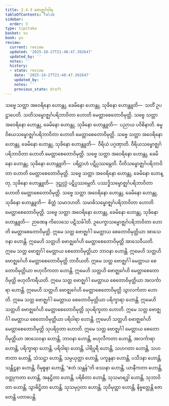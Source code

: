 ```yaml
---
title: 2.4.3 ဗောဇ္ဈင်္ဂဝါရ
tableOfContents: false
sidebar:
  order: 3
type: tipitaka
basket: su
book: ps
review:
  current: review
  updated: '2025-10-27T21:48:47.392647'
  updated_by: ''
  notes: ''
  history:
  - state: review
    date: '2025-10-27T21:48:47.392647'
    updated_by: ''
    notes: ''
    previous_state: draft
---
```



<ReviewStatus review={frontmatter.review} showDetails={true} />

<HypothesisAnnotation frontmatter={frontmatter} />

<DynamicBreadcrumb />

<Division number="25" book="ps" e="ch" v="26" p="27">

<Paragraph number="1489" book="ps">
သဗ္ဗေ သတ္တာ အဝေရိနော ဟောန္တု, ခေမိနော ဟောန္တု, သုခိနော ဟောန္တူတိ—  သတိံ ဥပဋ္ဌာပေတိ. သတိသမ္ဗောဇ္ဈင်္ဂပရိဘာဝိတာ ဟောတိ မေတ္တာစေတောဝိမုတ္တိ.
</Paragraph>

<Paragraph number="1490" book="ps">
သဗ္ဗေ သတ္တာ အဝေရိနော ဟောန္တု, ခေမိနော ဟောန္တု, သုခိနော ဟောန္တူတိ—  ပညာယ ပဝိစိနာတိ. ဓမ္မဝိစယသမ္ဗောဇ္ဈင်္ဂပရိဘာဝိတာ ဟောတိ မေတ္တာစေတောဝိမုတ္တိ.
</Paragraph>

<Paragraph number="1491" book="ps">
သဗ္ဗေ သတ္တာ အဝေရိနော ဟောန္တု, ခေမိနော ဟောန္တု, သုခိနော ဟောန္တူတိ—  ဝီရိယံ ပဂ္ဂဏှာတိ. ဝီရိယသမ္ဗောဇ္ဈင်္ဂပရိဘာဝိတာ ဟောတိ မေတ္တာစေတောဝိမုတ္တိ.
</Paragraph>

<Paragraph number="1492" book="ps">
သဗ္ဗေ သတ္တာ အဝေရိနော ဟောန္တု, ခေမိနော ဟောန္တု, သုခိနော ဟောန္တူတိ—  ပရိဠာဟံ ပဋိပ္ပဿမ္ဘေတိ. ပီတိသမ္ဗောဇ္ဈင်္ဂပရိဘာဝိတာ ဟောတိ မေတ္တာစေတောဝိမုတ္တိ.
</Paragraph>

<Paragraph number="1493" book="ps">
သဗ္ဗေ သတ္တာ အဝေရိနော ဟောန္တု, ခေမိနော ဟောန္တု, သုခိနော ဟောန္တူတိ—  ဒုဋ္ဌုလ္လံ ပဋိပ္ပဿမ္ဘေတိ. ပဿဒ္ဓိသမ္ဗောဇ္ဈင်္ဂပရိဘာဝိတာ ဟောတိ မေတ္တာစေတောဝိမုတ္တိ.
</Paragraph>

<Paragraph number="1494" book="ps">
သဗ္ဗေ သတ္တာ အဝေရိနော ဟောန္တု, ခေမိနော ဟောန္တု, သုခိနော ဟောန္တူတိ—  စိတ္တံ သမာဒဟတိ. သမာဓိသမ္ဗောဇ္ဈင်္ဂပရိဘာဝိတာ ဟောတိ မေတ္တာစေတောဝိမုတ္တိ.
</Paragraph>

<Paragraph number="1495" book="ps">
သဗ္ဗေ သတ္တာ အဝေရိနော ဟောန္တု, ခေမိနော ဟောန္တု, သုခိနော ဟောန္တူတိ—  ဉာဏေန ကိလေသေ ပဋိသင်္ခါတိ. ဥပေက္ခာသမ္ဗောဇ္ဈင်္ဂပရိဘာဝိတာ ဟောတိ မေတ္တာစေတောဝိမုတ္တိ.
</Paragraph>

<Paragraph number="1496" book="ps">
ဣမေ သတ္တ ဗောဇ္ဈင်္ဂါ မေတ္တာယ စေတောဝိမုတ္တိယာ အာသေဝနာ ဟောန္တိ. ဣမေဟိ သတ္တဟိ ဗောဇ္ဈင်္ဂေဟိ မေတ္တာစေတောဝိမုတ္တိ အာသေဝီယတိ. ဣမေ သတ္တ ဗောဇ္ဈင်္ဂါ မေတ္တာယ စေတောဝိမုတ္တိယာ ဘာဝနာ ဟောန္တိ. ဣမေဟိ သတ္တဟိ ဗောဇ္ဈင်္ဂေဟိ မေတ္တာစေတောဝိမုတ္တိ ဘာဝီယတိ. ဣမေ သတ္တ ဗောဇ္ဈင်္ဂါ မေတ္တာယ စေတောဝိမုတ္တိယာ ဗဟုလီကတာ ဟောန္တိ. ဣမေဟိ သတ္တဟိ ဗောဇ္ဈင်္ဂေဟိ မေတ္တာစေတောဝိမုတ္တိ ဗဟုလီကရီယတိ. ဣမေ သတ္တ ဗောဇ္ဈင်္ဂါ မေတ္တာယ စေတောဝိမုတ္တိယာ အလင်္ကာရာ ဟောန္တိ. ဣမေဟိ သတ္တဟိ ဗောဇ္ဈင်္ဂေဟိ မေတ္တာစေတောဝိမုတ္တိ သွာလင်္ကတာ ဟောတိ. ဣမေ သတ္တ ဗောဇ္ဈင်္ဂါ မေတ္တာယ စေတောဝိမုတ္တိယာ ပရိက္ခာရာ ဟောန္တိ. ဣမေဟိ သတ္တဟိ ဗောဇ္ဈင်္ဂေဟိ မေတ္တာစေတောဝိမုတ္တိ သုပရိက္ခတာ ဟောတိ. ဣမေ သတ္တ ဗောဇ္ဈင်္ဂါ မေတ္တာယ စေတောဝိမုတ္တိယာ ပရိဝါရာ ဟောန္တိ. ဣမေဟိ သတ္တဟိ ဗောဇ္ဈင်္ဂေဟိ မေတ္တာစေတောဝိမုတ္တိ သုပရိဝုတာ ဟောတိ. ဣမေ သတ္တ ဗောဇ္ဈင်္ဂါ မေတ္တာယ စေတောဝိမုတ္တိယာ အာသေဝနာ ဟောန္တိ, ဘာဝနာ ဟောန္တိ, ဗဟုလီကတာ ဟောန္တိ, အလင်္ကာရာ ဟောန္တိ, ပရိက္ခာရာ ဟောန္တိ, ပရိဝါရာ ဟောန္တိ, ပါရိပူရီ ဟောန္တိ, သဟဂတာ ဟောန္တိ, သဟဇာတာ ဟောန္တိ, သံသဋ္ဌာ ဟောန္တိ, သမ္ပယုတ္တာ ဟောန္တိ, ပက္ခန္ဒနာ ဟောန္တိ, ပသီဒနာ ဟောန္တိ, သန္တိဋ္ဌနာ ဟောန္တိ, ဝိမုစ္စနာ ဟောန္တိ, “ဧတံ သန္တန်”တိ ဖဿနာ ဟောန္တိ, ယာနီကတာ ဟောန္တိ, ဝတ္ထုကတာ ဟောန္တိ, အနုဋ္ဌိတာ ဟောန္တိ, ပရိစိတာ ဟောန္တိ, သုသမာရဒ္ဓါ ဟောန္တိ, သုဘာဝိတာ ဟောန္တိ, သွာဓိဋ္ဌိတာ ဟောန္တိ, သုသမုဂ္ဂတာ ဟောန္တိ, သုဝိမုတ္တာ ဟောန္တိ, နိဗ္ဗတ္တေန္တိ ဇောတေန္တိ ပတာပေန္တိ.
</Paragraph>
</Division>
